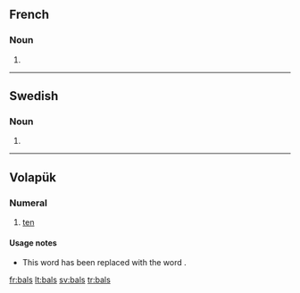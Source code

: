 ==French==

===Noun===
{{head|fr|plural}} {{m|p}}

# {{plural of|bal|lang=fr}}

----

==Swedish==

===Noun===
{{head|sv|noun form}}

# {{sv-noun-form-indef-gen|bal}}

----

==Volapük==

===Numeral===
{{head|vo|numeral}}

# {{obsolete|lang=vo}} [[ten]]

====Usage notes====
* This word has been replaced with the word {{term|deg|lang=vo}}.

[[fr:bals]]
[[lt:bals]]
[[sv:bals]]
[[tr:bals]]